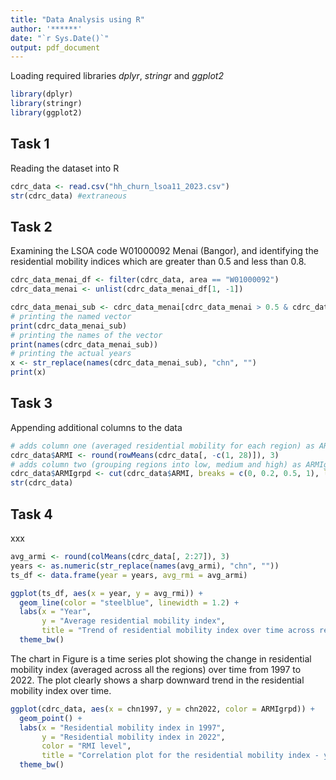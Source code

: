 ```yaml
---
title: "Data Analysis using R"
author: '******'
date: "`r Sys.Date()`"
output: pdf_document
---
```


Loading required libraries *dplyr*, *stringr* and *ggplot2*

```r
library(dplyr)
library(stringr)
library(ggplot2)
```

## Task 1

Reading the dataset into R

```r
cdrc_data <- read.csv("hh_churn_lsoa11_2023.csv")
str(cdrc_data) #extraneous
```

## Task 2

Examining the LSOA code W01000092 Menai (Bangor), and identifying the residential mobility indices which are greater than 0.5 and less than 0.8.

```r
cdrc_data_menai_df <- filter(cdrc_data, area == "W01000092")
cdrc_data_menai <- unlist(cdrc_data_menai_df[1, -1])

cdrc_data_menai_sub <- cdrc_data_menai[cdrc_data_menai > 0.5 & cdrc_data_menai < 0.8]
# printing the named vector
print(cdrc_data_menai_sub)
# printing the names of the vector
print(names(cdrc_data_menai_sub))
# printing the actual years
x <- str_replace(names(cdrc_data_menai_sub), "chn", "")
print(x)
```

## Task 3

Appending additional columns to the data

```r
# adds column one (averaged residential mobility for each region) as ARMI
cdrc_data$ARMI <- round(rowMeans(cdrc_data[, -c(1, 28)]), 3)
# adds column two (grouping regions into low, medium and high) as ARMIgrpd
cdrc_data$ARMIgrpd <- cut(cdrc_data$ARMI, breaks = c(0, 0.2, 0.5, 1), labels = c("Low", "Medium", "High"))
str(cdrc_data)
```

## Task 4

xxx

```r
avg_armi <- round(colMeans(cdrc_data[, 2:27]), 3)
years <- as.numeric(str_replace(names(avg_armi), "chn", ""))
ts_df <- data.frame(year = years, avg_rmi = avg_armi)

ggplot(ts_df, aes(x = year, y = avg_rmi)) +
  geom_line(color = "steelblue", linewidth = 1.2) +
  labs(x = "Year",
       y = "Average residential mobility index",
       title = "Trend of residential mobility index over time across regions") +
  theme_bw()
```

The chart in Figure is a time series plot showing the change in residential mobility index (averaged across all the regions) over time from 1997 to 2022. The plot clearly shows a sharp downward trend in the residential mobility index over time. 


```r
ggplot(cdrc_data, aes(x = chn1997, y = chn2022, color = ARMIgrpd)) +
  geom_point() +
  labs(x = "Residential mobility index in 1997",
       y = "Residential mobility index in 2022",
       color = "RMI level",
       title = "Correlation plot for the residential mobility index - year 2022 against 1997") +
  theme_bw()
```

























